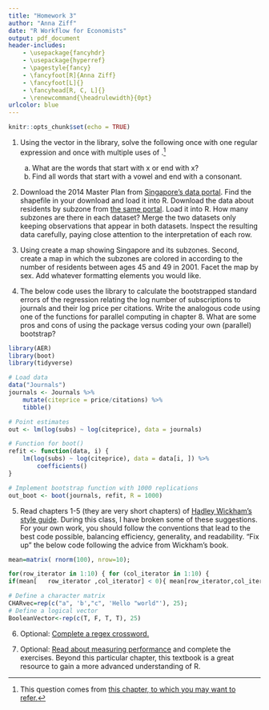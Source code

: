```yaml
---
title: "Homework 3"
author: "Anna Ziff"
date: "R Workflow for Economists"
output: pdf_document
header-includes:
    - \usepackage{fancyhdr}
    - \usepackage{hyperref}
    - \pagestyle{fancy}
    - \fancyfoot[R]{Anna Ziff}
    - \fancyfoot[L]{}
    - \fancyhead[R, C, L]{}
    - \renewcommand{\headrulewidth}{0pt}
urlcolor: blue
---
```


```r
knitr::opts_chunk$set(echo = TRUE)
```


1. Using the \texttt{words} vector in the \texttt{stringr} library, solve the following once with one regular expression and once with multiple uses of \texttt{str\_subset()}.^[This question comes from [this chapter, to which you may want to refer.](https://r4ds.had.co.nz/strings.html)]

    a. What are the words that start with x or end with x?
    b. Find all words that start with a vowel and end with a consonant.



2. Download the 2014 Master Plan from [Singapore's data portal](https://data.gov.sg/dataset/master-plan-2014-subzone-boundary-web). Find the shapefile in your download and load it into R. Download the data about residents by subzone from [the same portal](https://data.gov.sg/dataset/singapore-residents-by-planning-area-subzone-age-group-and-sex). Load it into R. How many subzones are there in each dataset? Merge the two datasets only keeping observations that appear in both datasets. Inspect the resulting data carefully, paying close attention to the interpretation of each row.


3. Using \texttt{tmap} create a map showing Singapore and its subzones. Second, create a map in which the subzones are colored in according to the number of residents between ages 45 and 49 in 2001. Facet the map by sex. Add whatever formatting elements you would like.

4. The below code uses the library \texttt{boot} to calculate the bootstrapped standard errors of the regression relating the log number of subscriptions to journals and their log price per citations. Write the analogous code using one of the functions for parallel computing in chapter 8. What are some pros and cons of using the \texttt{boot} package versus coding your own (parallel) bootstrap?
```r
library(AER)
library(boot)
library(tidyverse)
```
```r
# Load data
data("Journals")
journals <- Journals %>%
    mutate(citeprice = price/citations) %>%
    tibble()

# Point estimates
out <- lm(log(subs) ~ log(citeprice), data = journals)

# Function for boot() 
refit <- function(data, i) {
    lm(log(subs) ~ log(citeprice), data = data[i, ]) %>%
        coefficients()
}

# Implement bootstrap function with 1000 replications
out_boot <- boot(journals, refit, R = 1000)
```


5. Read chapters 1-5 (they are very short chapters) of [Hadley Wickham's style guide](https://style.tidyverse.org/index.html). During this class, I have broken some of these suggestions. For your own work, you should follow the conventions that lead to the best code possible, balancing efficiency, generality, and readability. "Fix up" the below code following the advice from Wickham's book.
```r
mean=matrix( rnorm(100), nrow=10);

for(row_iterator in 1:10) { for (col_iterator in 1:10) {
if(mean[   row_iterator ,col_iterator] < 0){ mean[row_iterator,col_iterator] <- 0 }}}

# Define a character matrix
CHARvec=rep(c("a", 'b',"c", 'Hello "world"'), 25);
# Define a logical vector
BooleanVector<-rep(c(T, F, T, T), 25)
```

6. Optional: [Complete a regex crossword.](https://regexcrossword.com/challenges/beginner/puzzles/1)

7. Optional: [Read about measuring performance](https://adv-r.hadley.nz/perf-measure.html) and complete the exercises. Beyond this particular chapter, this textbook is a great resource to gain a more advanced understanding of R.